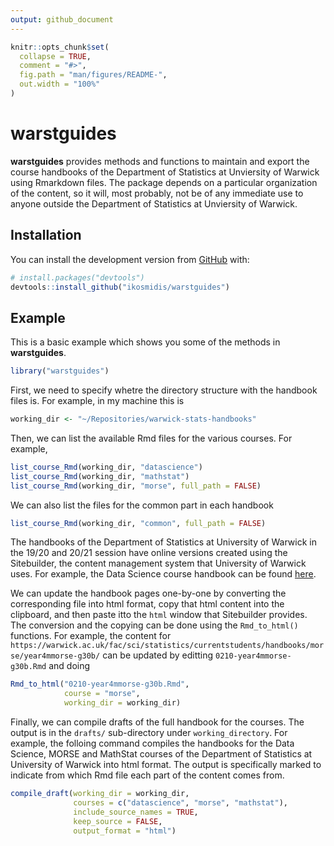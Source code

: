 ```yaml
---
output: github_document
---
```


<!-- README.md is generated from README.Rmd. Please edit that file -->

```r
knitr::opts_chunk$set(
  collapse = TRUE,
  comment = "#>",
  fig.path = "man/figures/README-",
  out.width = "100%"
)
```

# warstguides

**warstguides** provides methods and functions to maintain and export the course handbooks of the Department of Statistics at Unviersity of Warwick using Rmarkdown files. The package depends on a particular organization of the content, so it will, most probably, not be of any immediate use to anyone outside the Department of Statistics at Unviersity of Warwick.

## Installation

You can install the development version from [GitHub](https://github.com/) with:

``` r
# install.packages("devtools")
devtools::install_github("ikosmidis/warstguides")
```
## Example

This is a basic example which shows you some of the methods in **warstguides**.

```r
library("warstguides")
```

First, we need to specify whetre the directory structure with the handbook files is. For example, in my machine this is
```r
working_dir <- "~/Repositories/warwick-stats-handbooks"
```

Then, we can list the available Rmd files for the various courses. For example,
```r
list_course_Rmd(working_dir, "datascience")
list_course_Rmd(working_dir, "mathstat")
list_course_Rmd(working_dir, "morse", full_path = FALSE)
```
We can also list the files for the common part in each handbook
```r
list_course_Rmd(working_dir, "common", full_path = FALSE)
```

The handbooks of the Department of Statistics at University of Warwick in the 19/20 and 20/21 session have online versions created using the Sitebuilder, the content management system that University of Warwick uses. For example, the Data Science course handbook can be found [here](https://warwick.ac.uk/fac/sci/statistics/currentstudents/handbooks/datascience).

We can update the handbook pages one-by-one by converting the corresponding file into html format, copy that html content into the clipboard, and then paste itto the `html` window that Sitebuilder provides. The conversion and the copying can be done using the `Rmd_to_html()` functions. For example, the content for `https://warwick.ac.uk/fac/sci/statistics/currentstudents/handbooks/morse/year4mmorse-g30b/` can be updated by editting `0210-year4mmorse-g30b.Rmd` and doing
```r
Rmd_to_html("0210-year4mmorse-g30b.Rmd",
            course = "morse",
            working_dir = working_dir)
```

Finally, we can compile drafts of the full handbook for the courses. The output is in the `drafts/` sub-directory under `working_directory`. For example, the folloing command compiles the handbooks for the Data Science, MORSE and MathStat courses of the Department of Statistics at University of Warwick into html format. The output is specifically marked to indicate from which Rmd file each part of the content comes from. 
```r
compile_draft(working_dir = working_dir,
              courses = c("datascience", "morse", "mathstat"),
              include_source_names = TRUE,
              keep_source = FALSE,
              output_format = "html")
```

